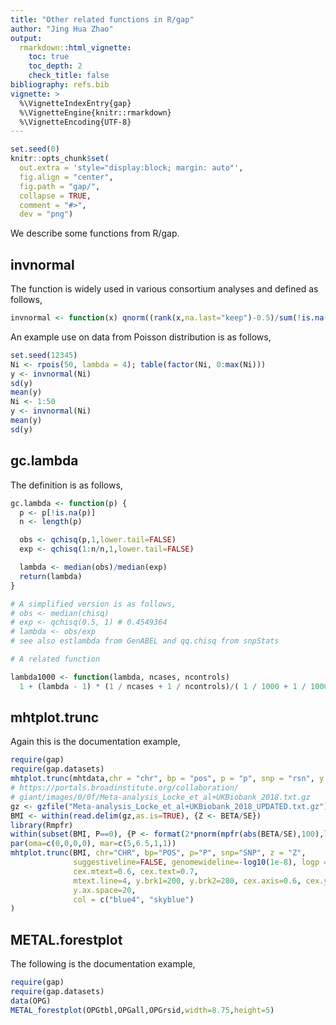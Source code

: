 ```yaml
---
title: "Other related functions in R/gap"
author: "Jing Hua Zhao"
output:
  rmarkdown::html_vignette:
    toc: true
    toc_depth: 2
    check_title: false
bibliography: refs.bib
vignette: >
  %\VignetteIndexEntry{gap}
  %\VignetteEngine{knitr::rmarkdown}
  %\VignetteEncoding{UTF-8}
---
```


```r
set.seed(0)
knitr::opts_chunk$set(
  out.extra = 'style="display:block; margin: auto"',
  fig.align = "center",
  fig.path = "gap/",
  collapse = TRUE,
  comment = "#>",
  dev = "png")
```

We describe some functions from R/gap.

## invnormal

The function is widely used in various consortium analyses and defined as follows,
```r
invnormal <- function(x) qnorm((rank(x,na.last="keep")-0.5)/sum(!is.na(x)))
```
An example use on data from Poisson distribution is as follows,
```r
set.seed(12345)
Ni <- rpois(50, lambda = 4); table(factor(Ni, 0:max(Ni)))
y <- invnormal(Ni)
sd(y)
mean(y)
Ni <- 1:50
y <- invnormal(Ni)
mean(y)
sd(y)
```

## gc.lambda

The definition is as follows,
```r
gc.lambda <- function(p) {
  p <- p[!is.na(p)]
  n <- length(p)

  obs <- qchisq(p,1,lower.tail=FALSE)
  exp <- qchisq(1:n/n,1,lower.tail=FALSE)

  lambda <- median(obs)/median(exp)
  return(lambda)
}

# A simplified version is as follows,
# obs <- median(chisq)
# exp <- qchisq(0.5, 1) # 0.4549364
# lambda <- obs/exp
# see also estlambda from GenABEL and qq.chisq from snpStats

# A related function

lambda1000 <- function(lambda, ncases, ncontrols)
  1 + (lambda - 1) * (1 / ncases + 1 / ncontrols)/( 1 / 1000 + 1 / 1000)
```

## mhtplot.trunc

Again this is the documentation example,
```r
require(gap)
require(gap.datasets)
mhtplot.trunc(mhtdata,chr = "chr", bp = "pos", p = "p", snp = "rsn", y.brk1=10, y.brk2=12)
# https://portals.broadinstitute.org/collaboration/
# giant/images/0/0f/Meta-analysis_Locke_et_al+UKBiobank_2018.txt.gz
gz <- gzfile("Meta-analysis_Locke_et_al+UKBiobank_2018_UPDATED.txt.gz")
BMI <- within(read.delim(gz,as.is=TRUE), {Z <- BETA/SE})
library(Rmpfr)
within(subset(BMI, P==0), {P <- format(2*pnorm(mpfr(abs(BETA/SE),100),lower.tail=FALSE))})
par(oma=c(0,0,0,0), mar=c(5,6.5,1,1))
mhtplot.trunc(BMI, chr="CHR", bp="POS", p="P", snp="SNP", z = "Z",
              suggestiveline=FALSE, genomewideline=-log10(1e-8), logp = TRUE,
              cex.mtext=0.6, cex.text=0.7,
              mtext.line=4, y.brk1=200, y.brk2=280, cex.axis=0.6, cex.y=0.6, cex=0.5,
              y.ax.space=20,
              col = c("blue4", "skyblue")
)
```

## METAL.forestplot

The following is the documentation example,
```r
require(gap)
require(gap.datasets)
data(OPG)
METAL_forestplot(OPGtbl,OPGall,OPGrsid,width=8.75,height=5)
```
